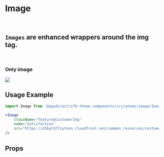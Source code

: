 
<Meta title="Atoms/Image" component={Image} />

# Image
<br />

## `Images` are enhanced wrappers around the img tag.
<br />

### Only image
<Canvas>
    <Story name="Only image">
        <Image
            className="featuredCustomerImg"
            name="Satisfaction"
            src="https://d3bql97l1ytoxn.cloudfront.net/common_resources/customer/30/getsatisfaction.png"
        />
    </Story>
</Canvas>


## Usage Example

```jsx
import Image from '@appdirect/sfb-theme-components/src/atoms/image/Image';

<Image
    className="featuredCustomerImg"
    name="Satisfaction"
    src="https://d3bql97l1ytoxn.cloudfront.net/common_resources/customer/30/getsatisfaction.png"
/>
```
## Props

<ArgsTable of={Image} />
